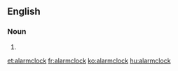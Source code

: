 ==English==

===Noun===
{{head|en}}

# {{misspelling of|alarm clock|lang=en}}

[[et:alarmclock]]
[[fr:alarmclock]]
[[ko:alarmclock]]
[[hu:alarmclock]]